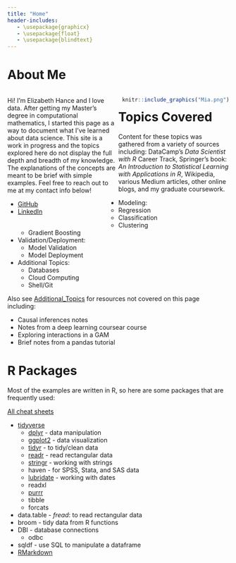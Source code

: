 ```yaml
---
title: "Home"
header-includes:
   - \usepackage{graphicx}
   - \usepackage{float}
   - \usepackage{blindtext}   
---
```


# About Me {-}
<style>
.column-left{
  float: left;
  width: 50%;
  text-align: left;
}
.column-right{
  float: right;
  width: 50%;
  text-align: right;
}
</style>

<div class="column-left">
Hi! I'm Elizabeth Hance and I love data. After getting my Master's degree in computational mathematics, I started this page as a way to document what I've learned about data science. This site is a work in progress and the topics explored here do not display the full depth and breadth of my knowledge.  The explanations of the concepts are meant to be brief with simple examples. Feel free to reach out to me at my contact info below!

* [GitHub](https://github.com/elizabethhance19)
* [LinkedIn](www.linkedin.com/in/elizabeth-hance)

</div>
<div class="column-right">
```r
knitr::include_graphics("Mia.png")
```
</div>


# Topics Covered {-}
Content for these topics was gathered from a variety of sources including: DataCamp's *Data Scientist with R* Career Track, Springer's book: *An Introduction to Statistical Learning with Applications in R*, Wikipedia, various Medium articles, other online blogs, and my graduate coursework.

* Modeling: 
  - Regression
  - Classification
  - Clustering
  - Gradient Boosting
* Validation/Deployment:
  - Model Validation
  - Model Deployment
* Additional Topics:
  - Databases
  - Cloud Computing
  - Shell/Git
  
Also see [Additional_Topics](https://github.com/elizabethhance19/DataScience/tree/master/Additional_Topics) for resources not covered on this page including:

* Causal inferences notes
* Notes from a deep learning coursear course
* Exploring interactions in a GAM
* Brief notes from a pandas tutorial


# R Packages {-}
Most of the examples are written in R, so here are some packages that are frequently used:

[All cheat sheets](https://rstudio.com/resources/cheatsheets/)

* [tidyverse](https://www.tidyverse.org/packages/)
  + [dplyr](https://rstudio.com/wp-content/uploads/2015/02/data-wrangling-cheatsheet.pdf) - data manipulation
  + [ggplot2](https://ggplot2.tidyverse.org/reference/) - data visualization
  + [tidyr](https://tidyr.tidyverse.org/) - to tidy/clean data
  + [readr](https://readr.tidyverse.org/) - read rectangular data
  + [stringr](https://stringr.tidyverse.org/) - working with strings
  + haven - for SPSS, Stata, and SAS data
  + [lubridate](https://lubridate.tidyverse.org/) - working with dates
  + readxl
  + [purrr](https://purrr.tidyverse.org/)
  + tibble
  + forcats
* data.table - *fread*: to read rectangular data
* broom - tidy data from R functions
* DBI - database connections
  + odbc 
* sqldf - use SQL to manipulate a dataframe
* [RMarkdown](https://rstudio.com/wp-content/uploads/2015/02/rmarkdown-cheatsheet.pdf)





